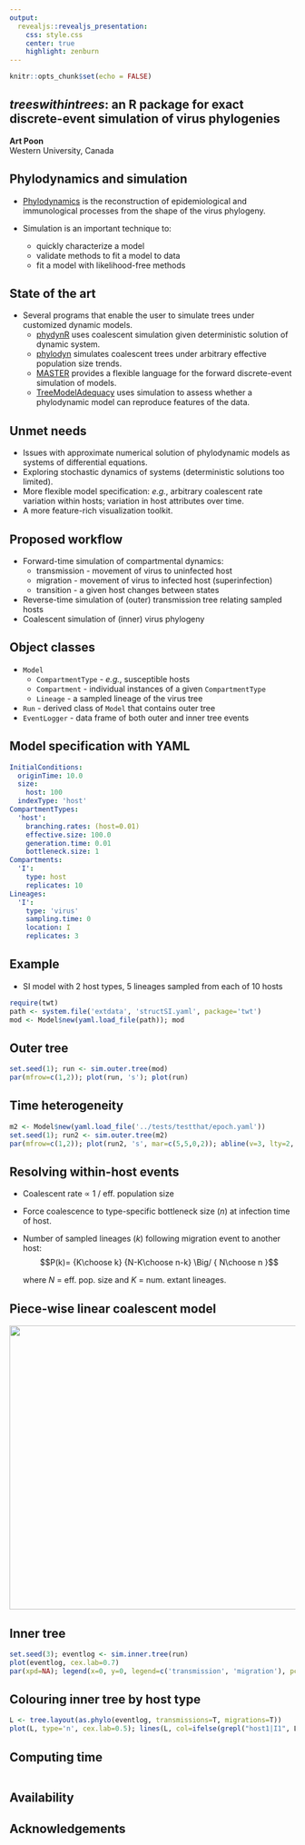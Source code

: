 ```yaml
---
output: 
  revealjs::revealjs_presentation:
    css: style.css
    center: true
    highlight: zenburn
---
```


```r
knitr::opts_chunk$set(echo = FALSE)
```

## *treeswithintrees*: an R package for exact discrete-event simulation of virus phylogenies

**Art Poon**  
Western University, Canada


## Phylodynamics and simulation

* [Phylodynamics](https://journals.plos.org/ploscompbiol/article?id=10.1371/journal.pcbi.1002947) is the reconstruction of epidemiological and immunological processes from the shape of the virus phylogeny.

* Simulation is an important technique to:
  * quickly characterize a model
  * validate methods to fit a model to data
  * fit a model with likelihood-free methods


## State of the art

* Several programs that enable the user to simulate trees under customized dynamic models.
  * [phydynR](https://github.com/emvolz-phylodynamics/phydynR) uses coalescent simulation given deterministic solution of dynamic system.
  * [phylodyn](https://github.com/mdkarcher/phylodyn) simulates coalescent trees under arbitrary effective population size trends.
  * [MASTER](http://tgvaughan.github.io/MASTER/) provides a flexible language for the forward discrete-event simulation of models.
  * [TreeModelAdequacy](https://github.com/sebastianduchene/tree_model_adequacy) uses simulation to assess whether a phylodynamic model can reproduce features of the data.


## Unmet needs

* Issues with approximate numerical solution of phylodynamic models as systems of differential equations. 
* Exploring stochastic dynamics of systems (deterministic solutions too limited).
* More flexible model specification: *e.g.*, arbitrary coalescent rate variation within hosts; variation in host attributes over time.
* A more feature-rich visualization toolkit.


## Proposed workflow

* Forward-time simulation of compartmental dynamics:
  * transmission - movement of virus to uninfected host
  * migration - movement of virus to infected host (superinfection)
  * transition - a given host changes between states
  
* Reverse-time simulation of (outer) transmission tree relating sampled hosts
* Coalescent simulation of (inner) virus phylogeny 

## Object classes

* `Model`
  * `CompartmentType` - *e.g.*, susceptible hosts
  * `Compartment` - individual instances of a given `CompartmentType`
  * `Lineage` - a sampled lineage of the virus tree
* `Run` - derived class of `Model` that contains outer tree
* `EventLogger` - data frame of both outer and inner tree events


## Model specification with YAML

```yaml
InitialConditions:
  originTime: 10.0
  size:
    host: 100
  indexType: 'host'
CompartmentTypes:
  'host':
    branching.rates: (host=0.01)
    effective.size: 100.0
    generation.time: 0.01
    bottleneck.size: 1
Compartments:
  'I':
    type: host
    replicates: 10
Lineages:
  'I':
    type: 'virus'
    sampling.time: 0             
    location: I
    replicates: 3     
```


## Example

* SI model with 2 host types, 5 lineages sampled from each of 10 hosts

```r
require(twt)
path <- system.file('extdata', 'structSI.yaml', package='twt')
mod <- Model$new(yaml.load_file(path)); mod
```


## Outer tree
```r
set.seed(1); run <- sim.outer.tree(mod)
par(mfrow=c(1,2)); plot(run, 's'); plot(run)
```

## Time heterogeneity

```r
m2 <- Model$new(yaml.load_file('../tests/testthat/epoch.yaml'))
set.seed(1); run2 <- sim.outer.tree(m2)
par(mfrow=c(1,2)); plot(run2, 's', mar=c(5,5,0,2)); abline(v=3, lty=2, lwd=2); plot(run2, segments.lwd=3)
```


## Resolving within-host events

* Coalescent rate $\propto$ 1 / eff. population size
* Force coalescence to type-specific bottleneck size ($n$) at infection time of host.
* Number of sampled lineages ($k$) following migration event to another host:
$$P(k)= {K\choose k} {N-K\choose n-k} \Big/ { N\choose n }$$
  
  where $N$ = eff. pop. size and $K$ = num. extant lineages.


## Piece-wise linear coalescent model
<img src="test-piecewise.png" width="600px" height="500px"/>



## Inner tree
```r
set.seed(3); eventlog <- sim.inner.tree(run)
plot(eventlog, cex.lab=0.7)
par(xpd=NA); legend(x=0, y=0, legend=c('transmission', 'migration'), pch=c(16, 21), bg=c(NA, 'white'), horiz=T); par(xpd=FALSE)
```


## Colouring inner tree by host type
```r
L <- tree.layout(as.phylo(eventlog, transmissions=T, migrations=T))
plot(L, type='n', cex.lab=0.5); lines(L, col=ifelse(grepl("host1|I1", L$edges$compartment1), 'blue', 'red'), lwd=1.5)
```


## Computing time

```r

```


## Availability


## Acknowledgements



